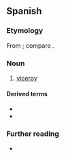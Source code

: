 {{also|Virrey}}

==Spanish==

===Etymology===
From {{m|es|rey||king}}; compare {{cog|fr|vice-roi}}.

===Noun===
{{es-noun|m|virreyes|f=virreina}}

# [[viceroy]]

====Derived terms====
* {{l|es|virreinato}}
* {{l|es|virreinal}}

===Further reading===
* {{R:DRAE 2001}}